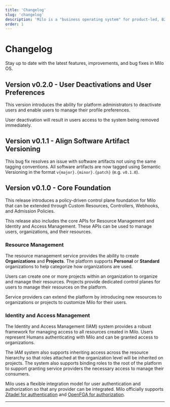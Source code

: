 ```yaml
---
title: 'Changelog'
slug: 'changelog'
description: 'Milo is a "business operating system" for product-led, B2B companies.'
order: 1
---
```


# Changelog

Stay up to date with the latest features, improvements, and bug fixes in Milo
OS.

## Version v0.2.0 - User Deactivations and User Preferences

This version introduces the ability for platform administrators to deactivate
users and enable users to manage their profile preferences.

User deactivation will result in users access to the system being removed
immediately.

## Version v0.1.1 - Align Software Artifact Versioning

This bug fix resolves an issue with software artifacts not using the same
tagging conventions. All software artifacts are now tagged using Semantic
Versioning in the format `v{major}.{minor}.{patch}` (e.g. `v0.1.0`).

## Version v0.1.0 - Core Foundation

This release introduces a policy-driven control plane foundation for Milo that
can be extended through Custom Resources, Controllers, Webhooks, and Admission
Policies.

This release also includes the core APIs for Resource Management and Identity
and Access Management. These APIs can be used to manage users, organizations,
and their resources.

### Resource Management

The resource management service provides the ability to create **Organizations**
and **Projects**. The platform supports **Personal** or **Standard**
organizations to help categorize how organizations are used.

Users can create one or more projects within an organization to organize and
manage their resources. Projects provide dedicated control planes for users to
manage their resources on the platform.

Service providers can extend the platform by introducing new resources to
organizations or projects to customize Milo for their users.

### Identity and Access Management

The Identity and Access Management (IAM) system provides a robust framework for
managing access to all resources created in Milo. Users represent Humans
authenticating with Milo and can be granted access to organizations.

The IAM system also supports inheriting access across the resource hierarchy so
that roles attached at the organization level will be inherited on projects. The
system also supports binding roles to the root of the platform to support
granting service providers the necessary access to manage their consumers.

Milo uses a flexible integration model for user authentication and authorization
so that any provider can be integrated. Milo officially supports [Zitadel for
authentication](https://github.com/datum-cloud/auth-provider-zitadel) and
[OpenFGA for
authorization](https://github.com/datum-cloud/auth-provider-openfga).

---
